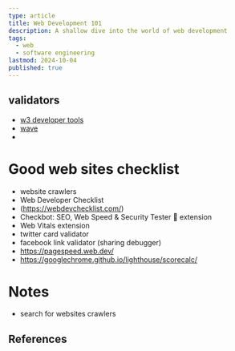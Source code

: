 ```yaml
---
type: article
title: Web Development 101
description: A shallow dive into the world of web development
tags:
  - web
  - software engineering
lastmod: 2024-10-04
published: true
---
```


## validators

- <a href="https://www.w3.org/developers/tools/">w3 developer tools</a>
- <a href="https://wave.webaim.org/">wave</a>
-

# Good web sites checklist

- website crawlers
- Web Developer Checklist
- (https://webdevchecklist.com/)
- Checkbot: SEO, Web Speed & Security Tester 🚀 extension
- Web Vitals extension
- twitter card validator
- facebook link validator (sharing debugger)
- https://pagespeed.web.dev/
- https://googlechrome.github.io/lighthouse/scorecalc/

# Notes

- search for websites crawlers

## References
